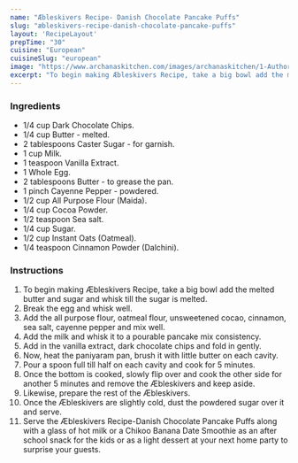 ---
name: "Æbleskivers Recipe- Danish Chocolate Pancake Puffs"
slug: "æbleskivers-recipe-danish-chocolate-pancake-puffs"
layout: 'RecipeLayout'
prepTime: "30"
cuisine: "European"
cuisineSlug: "european"
image: "https://www.archanaskitchen.com/images/archanaskitchen/1-Author/nithya.anantham/Mexicano_Chocolate_bleskivers_Recipe_Danish_Chocolate_Pancake_Puffs.jpg"
excerpt: "To begin making Æbleskivers Recipe, take a big bowl add the melted butter and sugar and whisk till the sugar is melted"
---

### Ingredients

- 1/4 cup Dark Chocolate Chips.
- 1/4 cup Butter - melted.
- 2 tablespoons Caster Sugar - for garnish.
- 1 cup Milk.
- 1 teaspoon Vanilla Extract.
- 1 Whole Egg.
- 2 tablespoons Butter - to grease the pan.
- 1 pinch Cayenne Pepper - powdered.
- 1/2 cup All Purpose Flour (Maida).
- 1/4 cup Cocoa Powder.
- 1/2 teaspoon Sea salt.
- 1/4 cup Sugar.
- 1/2 cup Instant Oats (Oatmeal).
- 1/4 teaspoon Cinnamon Powder (Dalchini).

### Instructions

1. To begin making Æbleskivers Recipe, take a big bowl add the melted butter and sugar and whisk till the sugar is melted.
1. Break the egg and whisk well.
1. Add the all purpose flour, oatmeal flour, unsweetened cocao, cinnamon, sea salt, cayenne pepper and mix well.
1. Add the milk and whisk it to a pourable pancake mix consistency.
1. Add in the vanilla extract, dark chocolate chips and fold in gently.
1. Now, heat the paniyaram pan, brush it with little butter on each cavity.
1. Pour a spoon full till half on each cavity and cook for 5 minutes.
1. Once the bottom is cooked, slowly flip over and cook the other side for another 5 minutes and remove the Æbleskivers and keep aside.
1. Likewise, prepare the rest of the Æbleskivers.
1. Once the Æbleskivers are slightly cold, dust the powdered sugar over it and serve.
1. Serve the Æbleskivers Recipe-Danish Chocolate Pancake Puffs along with a glass of hot milk or a Chikoo Banana Date Smoothie as an after school snack for the kids or as a light dessert at your next home party to surprise your guests.
